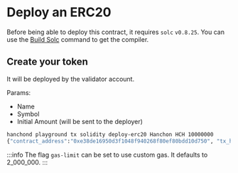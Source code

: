 # Deploy an ERC20

Before being able to deploy this contract, it requires `solc` `v0.8.25`. You can use the [Build Solc](/hanchond/playground/buildSolc) command to get the compiler.

## Create your token

It will be deployed by the validator account.

Params:

- Name
- Symbol
- Initial Amount (will be sent to the deployer)

```sh
hanchond playground tx solidity deploy-erc20 Hanchon HCH 10000000
{"contract_address":"0xe38de16950d3f1048f940268f80ef80bdd10d750", "tx_hash":"0x0ba8e69c71013345f28d7514125c7f323464b4179a68b2a8c28defcf2e96ef3a"}
```

:::info
The flag `gas-limit` can be set to use custom gas. It defaults to 2_000_000.
:::
